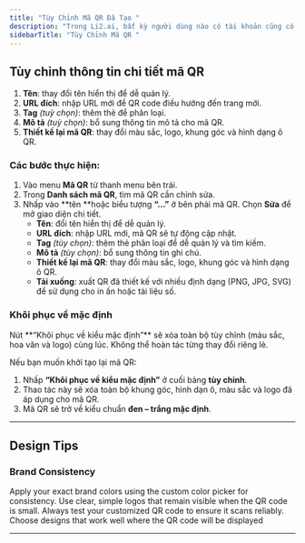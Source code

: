 ```yaml
---
title: "Tùy Chỉnh Mã QR Đã Tạo "
description: "Trong Li2.ai, bất kỳ người dùng nào có tài khoản cũng có thể chỉnh sửa tiêu đề, gắn thẻ, thêm log, tùy chỉnh thiết kế mã QR ngay cả khi đã tạo trước đó để phù hợp hơn với chiến dịch hoặc thương hiệu."
sidebarTitle: "Tùy Chỉnh Mã QR "
---
```


## Tùy chỉnh thông tin chi tiết mã QR

1. **Tên**: thay đổi tên hiển thị để dễ quản lý.
2. **URL đích**: nhập URL mới để QR code điều hướng đến trang mới.
3. **Tag** _(tuỳ chọn)_: thêm thẻ để phân loại.
4. **Mô tả** _(tuỳ chọn)_: bổ sung thông tin mô tả cho mã QR.
5. **Thiết kế lại mã QR**: thay đổi màu sắc, logo, khung góc và hình dạng ô QR.

### Các bước thực hiện:

1. Vào menu **Mã QR** từ thanh menu bên trái.
2. Trong **Danh sách mã QR**, tìm mã QR cần chỉnh sửa.
3. Nhấp vào **tên **hoặc biểu tượng **“...”** ở bên phải mã QR. Chọn **Sửa** để mở giao diện chi tiết.
   - **Tên**: đổi tên hiển thị để dễ quản lý.
   - **URL đích**: nhập URL mới, mã QR sẽ tự động cập nhật.
   - **Tag** _(tùy chọn)_: thêm thẻ phân loại để dễ quản lý và tìm kiếm.
   - **Mô tả** _(tùy chọn)_: bổ sung thông tin ghi chú.
   - **Thiết kế lại mã QR**: thay đổi màu sắc, logo, khung góc và hình dạng ô QR.
   - **Tải xuống**: xuất QR đã thiết kế với nhiều định dạng (PNG, JPG, SVG) để sử dụng cho in ấn hoặc tài liệu số.

### Khôi phục về mặc định

<Warning>
  Nút **“Khôi phục về kiểu mặc định”** sẽ xóa toàn bộ tùy chỉnh (màu sắc, hoa văn và logo) cùng lúc. Không thể hoàn tác từng thay đổi riêng lẻ.
</Warning>

Nếu bạn muốn khởi tạo lại mã QR:

1. Nhấp **“Khôi phục về kiểu mặc định”** ở cuối bảng **tùy chỉnh**.
2. Thao tác này sẽ xóa toàn bộ khung góc, hình dạn ô, màu sắc và logo đã áp dụng cho mã QR.
3. Mã QR sẽ trở về kiểu chuẩn **đen – trắng mặc định**.

---

## Design Tips

### Brand Consistency

<CardGroup cols={2}>
  <Card title="Use Brand Colors" icon="palette" color="#10B981">
    Apply your exact brand colors using the custom color picker for consistency.
  </Card>
  <Card title="Simple Logos Work Best" icon="award" color="#10B981">
    Use clear, simple logos that remain visible when the QR code is small.
  </Card>
  <Card title="Test Scanning" icon="mobile" color="#10B981">
    Always test your customized QR code to ensure it scans reliably.
  </Card>
  <Card title="Consider Context" icon="eye" color="#10B981">
    Choose designs that work well where the QR code will be displayed
  </Card>
</CardGroup>

---